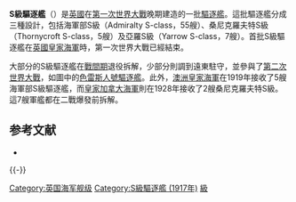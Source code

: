 {{expand|time=2016-09-20T03:37:36+00:00}}
{{refimprove|time=2016-09-20T03:37:36+00:00}}
{{noteTA
|G1=Military
|G2=Shipname
|G3=Aero
|G4=地名
}}
{{軍艦模板
|名稱= S級 [[File:Naval_Ensign_of_the_United_Kingdom.svg|30px]]<br />S class
|圖片= [[File:HMS_Thracian-_IJN_Patrol_Boat_No._101.jpg|280px]]
|照片說明=[[色雷斯人號驅逐艦|色雷斯人號驅逐艦]]
|艦種= [[驅逐艦|驅逐艦]]
|擁有國= [[File:Flag_of_the_United_Kingdom.svg|25px]] [[英國|英國]] <br/> [[File:Flag_of_Australia.svg|25px]] [[澳洲|澳洲]] <br/> [[File:Canadian_Red_Ensign_1868-1921.svg|25px]] [[File:Canadian_Red_Ensign_(1921-1957).svg|25px]] [[加拿大|加拿大]]
|前型= {{link-en|1916年R級驅逐艦|R-class destroyer (1916)|1916年海軍本部R級改良驅逐艦}}
|次型={{link-en|V及W級驅逐艦|V and W-class destroyer|海軍本部V級驅逐領艦}}
|數量= 67艘
|狀態= 退役
|標準= 1,075噸
|長度= 276呎
|闊度= 26呎9吋
|吃水= 10呎10吋 
|極速= 設計：36節<br/>試航：32.7節
|鍋爐= 3座鍋爐及蒸汽輪機<br/>2軸
|出力=27,000軸馬力
|續航= 
|乘員= 6名軍官<br/>93名水兵
|裝甲= 
|裝備= 3門4吋單裝[[Mk_IV_4吋速射炮|Mk IV 4吋速射炮]]<br/>1座[[QF_2磅速射艦炮|2磅砰砰炮]]<br/>4挺[[路易士機槍|路易士機槍]]<br/>2座雙聯裝魚雷發射管
}}

'''S級驅逐艦'''（{{lang-en|'''S class destroyer'''}}）是[[英國|英國]]在[[第一次世界大戰|第一次世界大戰]]晚期建造的一批[[驅逐艦|驅逐艦]]。這批驅逐艦分成三種設計，包括海軍部S級（Admiralty S-class，55艘）、桑尼克羅夫特S級（Thornycroft S-class，5艘）及亞羅S級（Yarrow S-class，7艘）。首批S級驅逐艦在[[英國皇家海軍|英國皇家海軍]]時，第一次世界大戰已經結束。

大部分的S級驅逐艦在[[戰間期|戰間期]]退役拆解，少部分則調到遠東駐守，並參與了[[第二次世界大戰|第二次世界大戰]]，如圖中的[[色雷斯人號驅逐艦|色雷斯人號驅逐艦]]。此外，[[澳洲皇家海軍|澳洲皇家海軍]]在1919年接收了5艘海軍部S級驅逐艦，而[[皇家加拿大海軍|皇家加拿大海軍]]則在1928年接收了2艘桑尼克羅夫特S級。這7艘軍艦都在二戰爆發前拆解。

== 参考文献 ==
{{Reflist}}
{{refbegin}}
* {{Citation
|last = Preston
|first = Antony
|year = 1982
|title = Destroyers
|language = en
|publication-place = Greenwich
|publisher = Bison Book Inc
}}
{{refend}}

{{-}}
{{S級驅逐艦 (1917年)}}
{{一戰英國海軍艦船}}
{{二戰英國海軍艦船}}
{{英國海軍驅逐艦}}

{{DEFAULTSORT:1916 S-class}}
[[Category:英国海军舰级|Category:英国海军舰级]]
[[Category:S級驅逐艦_(1917年)|Category:S級驅逐艦 (1917年)]]
[[Category:英國二戰驅逐艦|級]]